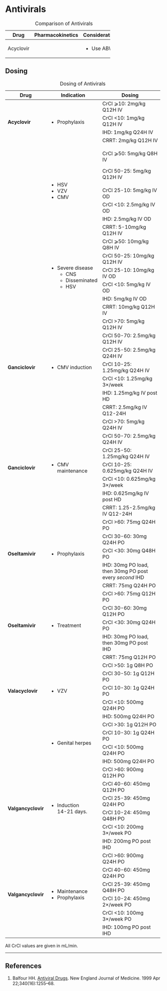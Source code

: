 # Antivirals {#sec-antivirals}

: Comparison of Antivirals

+-----------+------------------+----------------+
| Drug      | Pharmacokinetics | Considerations |
+===========+==================+================+
| Acyclovir |                  | * Use ABW      |
+-----------+------------------+----------------+

## Dosing

: Dosing of Antivirals

+--------------------+--------------------+---------------------------------------------------------+
| Drug               | Indication         | Dosing                                                  |
+====================+====================+=========================================================+
| **Acyclovir**      | * Prophylaxis      | CrCl ⩾10: 2mg/kg Q12H IV                                |
|                    |                    +---------------------------------------------------------+
|                    |                    | CrCl <10: 1mg/kg Q12H IV                                |
|                    |                    +---------------------------------------------------------+
|                    |                    | IHD: 1mg/kg Q24H IV                                     |
|                    |                    +---------------------------------------------------------+
|                    |                    | CRRT: 2mg/kg Q12H IV                                    |
+--------------------+--------------------+---------------------------------------------------------+
|                    | * HSV              | CrCl ⩾50: 5mg/kg Q8H IV                                 |
|                    | * VZV              |                                                         |
|                    | * CMV              | CrCl 50-25: 5mg/kg Q12H IV                              |
|                    |                    +---------------------------------------------------------+
|                    |                    | CrCl 25-10: 5mg/kg IV OD                                |
|                    |                    +---------------------------------------------------------+
|                    |                    | CrCl <10: 2.5mg/kg IV OD                                |
|                    |                    +---------------------------------------------------------+
|                    |                    | IHD: 2.5mg/kg IV OD                                     |
|                    |                    +---------------------------------------------------------+
|                    |                    | CRRT: 5-10mg/kg Q12H IV                                 |
+--------------------+--------------------+---------------------------------------------------------+
|                    | * Severe disease   | CrCl ⩾50: 10mg/kg Q8H IV                                |
|                    |     * CNS          +---------------------------------------------------------+
|                    |     * Disseminated | CrCl 50-25: 10mg/kg Q12H IV                             |
|                    |     * HSV          +---------------------------------------------------------+
|                    |                    | CrCl 25-10: 10mg/kg IV OD                               |
|                    |                    +---------------------------------------------------------+
|                    |                    | CrCl <10: 5mg/kg IV OD                                  |
|                    |                    +---------------------------------------------------------+
|                    |                    | IHD: 5mg/kg IV OD                                       |
|                    |                    +---------------------------------------------------------+
|                    |                    | CRRT: 10mg/kg Q12H IV                                   |
+--------------------+--------------------+---------------------------------------------------------+
| **Ganciclovir**    | * CMV induction    | CrCl >70: 5mg/kg Q12H IV                                |
|                    |                    +---------------------------------------------------------+
|                    |                    | CrCl 50-70: 2.5mg/kg Q12H IV                            |
|                    |                    +---------------------------------------------------------+
|                    |                    | CrCl 25-50: 2.5mg/kg Q24H IV                            |
|                    |                    +---------------------------------------------------------+
|                    |                    | CrCl 10-25: 1.25mg/kg Q24H IV                           |
|                    |                    +---------------------------------------------------------+
|                    |                    | CrCl <10: 1.25mg/kg 3×/week                             |
|                    |                    +---------------------------------------------------------+
|                    |                    | IHD: 1.25mg/kg IV post HD                               |
|                    |                    +---------------------------------------------------------+
|                    |                    | CRRT: 2.5mg/kg IV Q12-24H                               |
+--------------------+--------------------+---------------------------------------------------------+
| **Ganciclovir**    | * CMV maintenance  | CrCl >70: 5mg/kg Q24H IV                                |
|                    |                    +---------------------------------------------------------+
|                    |                    | CrCl 50-70: 2.5mg/kg Q24H IV                            |
|                    |                    +---------------------------------------------------------+
|                    |                    | CrCl 25-50: 1.25mg/kg Q24H IV                           |
|                    |                    +---------------------------------------------------------+
|                    |                    | CrCl 10-25: 0.625mg/kg Q24H IV                          |
|                    |                    +---------------------------------------------------------+
|                    |                    | CrCl <10: 0.625mg/kg 3×/week                            |
|                    |                    +---------------------------------------------------------+
|                    |                    | IHD: 0.625mg/kg IV post HD                              |
|                    |                    +---------------------------------------------------------+
|                    |                    | CRRT: 1.25-2.5mg/kg IV Q12-24H                          |
+--------------------+--------------------+---------------------------------------------------------+
| **Oseltamivir**    | * Prophylaxis      | CrCl >60: 75mg Q24H PO                                  |
|                    |                    +---------------------------------------------------------+
|                    |                    | CrCl 30-60: 30mg Q24H PO                                |
|                    |                    +---------------------------------------------------------+
|                    |                    | CrCl <30: 30mg Q48H PO                                  |
|                    |                    +---------------------------------------------------------+
|                    |                    | IHD: 30mg PO load, then 30mg PO post every *second* IHD |
|                    |                    +---------------------------------------------------------+
|                    |                    | CRRT: 75mg Q24H PO                                      |
+--------------------+--------------------+---------------------------------------------------------+
| **Oseltamivir**    | * Treatment        | CrCl >60: 75mg Q12H PO                                  |
|                    |                    +---------------------------------------------------------+
|                    |                    | CrCl 30-60: 30mg Q12H PO                                |
|                    |                    +---------------------------------------------------------+
|                    |                    | CrCl <30: 30mg Q24H PO                                  |
|                    |                    +---------------------------------------------------------+
|                    |                    | IHD: 30mg PO load, then 30mg PO post IHD                |
|                    |                    +---------------------------------------------------------+
|                    |                    | CRRT: 75mg Q12H PO                                      |
+--------------------+--------------------+---------------------------------------------------------+
| **Valacyclovir**   | * VZV              | CrCl >50: 1g Q8H PO                                     |
|                    |                    +---------------------------------------------------------+
|                    |                    | CrCl 30-50: 1g Q12H PO                                  |
|                    |                    +---------------------------------------------------------+
|                    |                    | CrCl 10-30: 1g Q24H PO                                  |
|                    |                    +---------------------------------------------------------+
|                    |                    | CrCl <10: 500mg Q24H PO                                 |
|                    |                    +---------------------------------------------------------+
|                    |                    | IHD: 500mg Q24H PO                                      |
+--------------------+--------------------+---------------------------------------------------------+
|                    | * Genital herpes   | CrCl >30: 1g Q12H PO                                    |
|                    |                    +---------------------------------------------------------+
|                    |                    | CrCl 10-30: 1g Q24H PO                                  |
|                    |                    +---------------------------------------------------------+
|                    |                    | CrCl <10: 500mg Q24H PO                                 |
|                    |                    +---------------------------------------------------------+
|                    |                    | IHD: 500mg Q24H PO                                      |
+--------------------+--------------------+---------------------------------------------------------+
| **Valgancyclovir** | * Induction\       | CrCl >60: 900mg Q12H PO                                 |
|                    | 14-21 days.        +---------------------------------------------------------+
|                    |                    | CrCl 40-60: 450mg Q12H PO                               |
|                    |                    +---------------------------------------------------------+
|                    |                    | CrCl 25-39: 450mg Q24H PO                               |
|                    |                    +---------------------------------------------------------+
|                    |                    | CrCl 10-24: 450mg Q48H PO                               |
|                    |                    +---------------------------------------------------------+
|                    |                    | CrCl <10: 200mg 3×/week PO                              |
|                    |                    +---------------------------------------------------------+
|                    |                    | IHD: 200mg PO post IHD                                  |
+--------------------+--------------------+---------------------------------------------------------+
| **Valgancyclovir** | * Maintenance      | CrCl >60: 900mg Q24H PO                                 |
|                    | * Prophylaxis      +---------------------------------------------------------+
|                    |                    | CrCl 40-60: 450mg Q24H PO                               |
|                    |                    +---------------------------------------------------------+
|                    |                    | CrCl 25-39: 450mg Q48H PO                               |
|                    |                    +---------------------------------------------------------+
|                    |                    | CrCl 10-24: 450mg 2×/week PO                            |
|                    |                    +---------------------------------------------------------+
|                    |                    | CrCl <10: 100mg 3×/week PO                              |
|                    |                    +---------------------------------------------------------+
|                    |                    | IHD: 100mg PO post IHD                                  |
+--------------------+--------------------+---------------------------------------------------------+

:::column-margin
:::info
All CrCl values are given in mL/min.
:::
:::

---

## References

1. Balfour HH. [Antiviral Drugs](https://www.nejm.org/doi/full/10.1056/NEJM199904223401608). New England Journal of Medicine. 1999 Apr 22;340(16):1255–68. 
